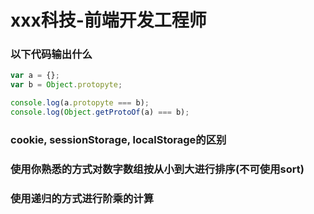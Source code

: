 # xxx科技-前端开发工程师

### 以下代码输出什么

```js
var a = {};
var b = Object.protopyte;

console.log(a.protopyte === b);
console.log(Object.getProtoOf(a) === b);
```

### cookie, sessionStorage, localStorage的区别

### 使用你熟悉的方式对数字数组按从小到大进行排序(不可使用sort)

### 使用递归的方式进行阶乘的计算
